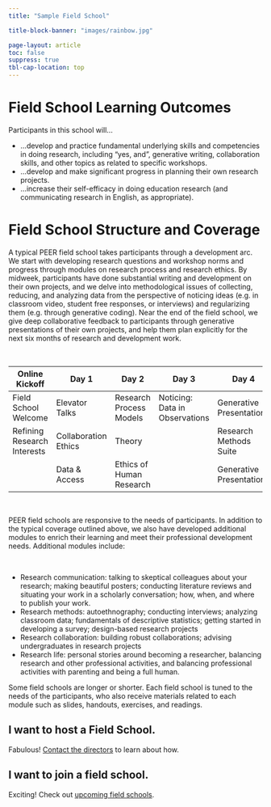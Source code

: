 ```yaml
---
title: "Sample Field School"

title-block-banner: "images/rainbow.jpg"

page-layout: article
toc: false
suppress: true
tbl-cap-location: top
---
```


# Field School Learning Outcomes

::::: {.quarto-listing .quarto-listing-container-grid}
:::: {.list .grid .quarto-listing-cols-2}

:::{.g-col-1 .text-left}
Participants in this school will...
:::

:::{.g-col-1 .text-left}
* …develop and practice fundamental underlying skills and competencies in doing research, including “yes, and”, generative writing, collaboration skills, and other topics as related to specific workshops.
* …develop and make significant progress in planning their own research projects.
* …increase their self-efficacy in doing education research (and communicating research in English, as appropriate).
:::
::::
:::::

# Field School Structure and Coverage
A typical PEER field school takes participants through a development arc.  We start with developing research questions and workshop norms and progress through modules on research process and research ethics.  By midweek, participants have done substantial writing and development on their own projects, and we delve into methodological issues of collecting, reducing, and analyzing data from the perspective of noticing ideas (e.g. in classroom video, student free responses, or interviews) and regularizing them (e.g. through generative coding).  Near the end of the field school, we give deep collaborative feedback to participants through generative presentations of their own projects, and help them plan explicitly for the next six months of research and development work.

&nbsp;  
```{=HTML}
<table class="table table-bordered text-center">
  <thead>
    <tr>
      <th>Online Kickoff</th>
      <th>Day 1</th>
      <th>Day 2</th>
      <th>Day 3</th>
      <th>Day 4</th>
      <th>Day 5</th>
    </tr>
  </thead>
  <tbody>
    <tr>
      <td>
        <div class="card bg-info text-black p-3 rounded">
          Field School Welcome
        </div>
      </td>
      <td>
        <div class="card bg-info text-black p-3 rounded">
          Elevator Talks
        </div>
      </td>
      <td>
        <div class="card bg-info text-black p-3 rounded">
          Research Process Models
        </div>
      </td>
      <td>
        <div class="card bg-info text-black p-3 rounded">
          Noticing: Data in Observations
        </div>
      </td>
      <td>
        <div class="card bg-info text-black p-3 rounded">
          Generative Presentations
        </div>
      </td>
      <td>
        <div class="card bg-info text-black p-3 rounded">
          Generative Presentations
        </div>
      </td>
    </tr>
    <tr>
      <td>
        <div class="card bg-info text-black p-3 rounded">
          Refining Research Interests
        </div>
      </td>
      <td>
        <div class="card bg-info text-black p-3 rounded">
          Collaboration Ethics
        </div>
      </td>
      <td>
        <div class="card bg-info text-black p-3 rounded">
          Theory
        </div>
      </td>
      <td></td>
      <td>
        <div class="card bg-info text-black p-3 rounded">
          Research Methods Suite
        </div>
      </td>
      <td>
        <div class="card bg-info text-black p-3 rounded">
          Authorship
        </div>
      </td>
    </tr>
    <tr>
      <td></td>
      <td>
        <div class="card bg-info text-black p-3 rounded">
          Data & Access
        </div>
      </td>
      <td>
        <div class="card bg-info text-black p-3 rounded">
          Ethics of Human Research
        </div>
      </td>
      <td></td>
      <td>
        <div class="card bg-info text-black p-3 rounded">
          Generative Presentations
        </div>
      </td>
      <td>
        <div class="card bg-info text-black p-3 rounded">
          What Comes Next?
        </div>
      </td>
    </tr>
  </tbody>
</table>
```
&nbsp;  

PEER field schools are responsive to the needs of participants. In addition to the typical coverage outlined above, we also have developed additional modules to enrich their learning and meet their professional development needs. Additional modules include:

&nbsp;  

* Research communication: talking to skeptical colleagues about your research; making beautiful posters; conducting literature reviews and situating your work in a scholarly conversation; how, when, and where to publish your work.
* Research methods: autoethnography; conducting interviews; analyzing classroom data; fundamentals of descriptive statistics; getting started in developing a survey; design-based research projects
* Research collaboration: building robust collaborations; advising undergraduates in research projects
* Research life: personal stories around becoming a researcher, balancing research and other professional activities, and balancing professional activities with parenting and being a full human.

Some field schools are longer or shorter. Each field school is tuned to the needs of the participants, who also receive materials related to each module such as slides, handouts, exercises, and readings.

::::: {.quarto-listing .quarto-listing-container-grid}
:::: {.list .grid .quarto-listing-cols-2}

:::{.g-col-1 .text-center}
# I want to host a Field School.

Fabulous! [Contact the directors](contact.qmd) to learn about how.
:::

:::{.g-col-1 .text-center}
# I want to join a field school.

Exciting! Check out [upcoming field schools](schools/index.qmd).
:::
::::
:::::